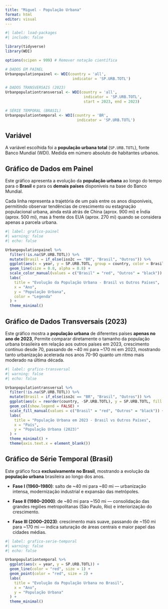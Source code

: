 ---
title: "Miguel - População Urbana"
format: html
editor: visual
---

```{r}
#| label: load-packages
#| include: false

library(tidyverse)
library(WDI)

options(scipen = 999) # Remover notação científica

# DADOS EM PAINEL
Urbanpopulationpainel <- WDI(country = 'all',
                              indicator = 'SP.URB.TOTL')

# DADOS TRANSVERSAIS (2023)
Urbanpopulationtransversal <- WDI(country = 'all',
                                   indicator = 'SP.URB.TOTL',
                                   start = 2023, end = 2023)

# SÉRIE TEMPORAL (BRASIL)
Urbanpopulationtemporal <- WDI(country = 'BR',
                                indicator = 'SP.URB.TOTL')
```

## Variável

A variável escolhida foi a **população urbana total** (`SP.URB.TOTL`), fonte Banco Mundial (WDI). Medida em número absoluto de habitantes urbanos.

## Gráfico de Dados em Painel

Este gráfico apresenta a evolução da **população urbana** ao longo do tempo para o **Brasil** e para os **demais países** disponíveis na base do Banco Mundial.

Cada linha representa a trajetória de um país entre os anos disponíveis, permitindo observar tendências de crescimento ou estagnação populacional urbana, ainda está atrás de China (aprox. 900 mi) e Índia (aprox. 500 mi), mas à frente dos EUA (aprox. 270 mi) quando se considera apenas a parcela urbana.

```{r}
#| label: grafico-painel
#| warning: false
#| echo: false

Urbanpopulationpainel %>%
  filter(!is.na(SP.URB.TOTL)) %>%
  mutate(Brasil = if_else(iso2c == "BR", "Brasil", "Outros")) %>%
  ggplot(aes(x = year, y = SP.URB.TOTL, group = country, color = Brasil)) +
  geom_line(size = 0.8, alpha = 0.8) +
  scale_color_manual(values = c("Brasil" = "red", "Outros" = "black")) +
  labs(
    title = "Evolução da População Urbana - Brasil vs Outros Países",
    x = "Ano",
    y = "População Urbana",
    color = "Legenda"
  ) +
  theme_minimal()
```

## Gráfico de Dados Transversais (2023)

Este gráfico mostra a **população urbana** de diferentes países **apenas no ano de 2023**, Permite comparar diretamente o tamanho da população urbana brasileira em relação aos outros países em 2023, crescimento contínuo desde 70, passando de \~40 mi para \~170 mi em 2023, mostrando tanto urbanização acelerada nos anos 70-90 quanto um ritmo mais moderado na última década.

```{r}
#| label: grafico-transversal
#| warning: false
#| echo: false

Urbanpopulationtransversal %>%
  filter(!is.na(SP.URB.TOTL)) %>%
  mutate(Brasil = if_else(iso2c == "BR", "Brasil", "Outros")) %>%
  ggplot(aes(x = reorder(country, -SP.URB.TOTL), y = SP.URB.TOTL, fill = Brasil)) +
  geom_col(show.legend = FALSE) +
  scale_fill_manual(values = c("Brasil" = "red", "Outros" = "black")) +
  labs(
    title = "População Urbana em 2023 - Brasil vs Outros Países",
    x = "País",
    y = "População Urbana (2023)"
  ) +
  theme_minimal() +
  theme(axis.text.x = element_blank())
```

## Gráfico de Série Temporal (Brasil)

Este gráfico foca **exclusivamente no Brasil**, mostrando a evolução da **população urbana** brasileira ao longo dos anos.

-   **Fase I (1960–1980)**: salto de \~40 mi para \~80 mi — urbanização intensa, modernização industrial e expansão das metrópoles.

<!-- -->

-   

    **Fase II (1980–2000)**: de \~80 mi para \~150 mi — consolidação das grandes regiões metropolitanas (São Paulo, Rio) e interiorização do crescimento.

<!-- -->

-   

    **Fase III (2000–2023)**: crescimento mais suave, passando de \~150 mi para \~170 mi — indica saturação de áreas centrais e maior papel das cidades médias.

```{r}
#| label: grafico-serie-temporal
#| warning: false
#| echo: false

Urbanpopulationtemporal %>%
  ggplot(aes(x = year, y = SP.URB.TOTL)) +
  geom_line(color = "red", size = 1) +
  geom_point(color = "red", size = 2) +
  labs(
    title = "Evolução da População Urbana no Brasil",
    x = "Ano",
    y = "População Urbana"
  ) +
  theme_minimal()
```
